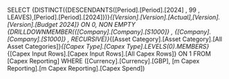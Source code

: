 SELECT {DISTINCT({DESCENDANTS([Period].[Period].[2024] , 99 , LEAVES),[Period].[Period].[2024]})}*{[Version].[Version].[Actual],[Version].[Version].[Budget 2024]} ON 0, NON EMPTY {DRILLDOWNMEMBER({[Company].[Company].[S1000]} , {[Company].[Company].[S1000]} , RECURSIVE)}*{[Asset Category].[Asset Category].[All Asset Categories]}*{[Capex Type].[Capex Type].LEVELS(0).MEMBERS}*{[Capex Input Rows].[Capex Input Rows].[All Capex Rows]} ON 1 FROM [Capex Reporting] WHERE ([Currency].[Currency].[GBP], [m Capex Reporting].[m Capex Reporting].[Capex Spend])